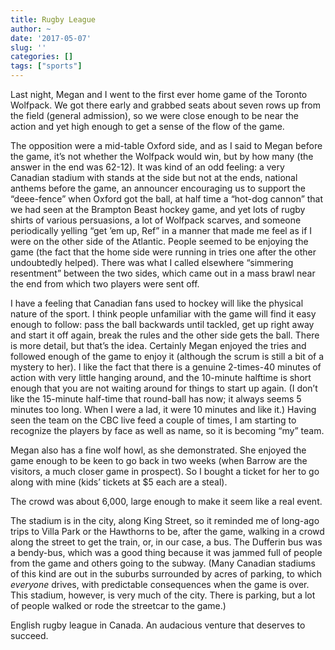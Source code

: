 ```yaml
---
title: Rugby League
author: ~
date: '2017-05-07'
slug: ''
categories: []
tags: ["sports"]
---
```


Last night, Megan and I went to the first ever home game of the Toronto Wolfpack. We got there early and grabbed seats about seven rows up from the field (general admission), so we were close enough to be near the action and yet high enough to get a sense of the flow of the game.

The opposition were a mid-table Oxford side, and as I said to Megan before the game, it's not whether the Wolfpack would win, but by how many (the answer in the end was 62-12). It was kind of an odd feeling: a very Canadian stadium with stands at the side but not at the ends, national anthems before the game, an announcer encouraging us to support the "deee-fence" when Oxford got the ball, at half time a "hot-dog cannon" that we had seen at the Brampton Beast hockey game,  and yet lots of rugby shirts of various persuasions, a lot of Wolfpack scarves, and someone periodically yelling "get 'em up, Ref" in a manner that made me feel as if I were on the other side of the Atlantic. People seemed to be enjoying the game (the fact that the home side were running in tries one after the other undoubtedly helped). There was what I called elsewhere "simmering resentment" between the two sides, which came out in a mass brawl near the end from which two players were sent off. 

I have a feeling that Canadian fans used to hockey will like the physical nature of the sport. I think  people unfamiliar with the game will find it easy enough to follow: pass the ball backwards until tackled, get up right away and start it off again, break the rules and the other side gets the ball. There is more detail, but that's the idea. Certainly Megan enjoyed the tries and followed enough of the game to enjoy it (although the scrum is still a bit of a mystery to her). I like the fact that there is a genuine 2-times-40 minutes of action with very little hanging around, and the 10-minute halftime is short enough that you are not waiting around for things to start up again. (I don't like the 15-minute half-time that round-ball  has now; it always seems 5 minutes too long. When I were a lad, it were 10 minutes and like it.) Having seen the team on the CBC live feed a couple of times, I am starting to recognize the players by face as well as name, so it is becoming "my" team.

Megan also has a fine wolf howl, as she demonstrated. She enjoyed the game enough to be keen to go back in two weeks (when Barrow are the visitors, a much closer game in prospect). So I bought a ticket for her to go along with mine (kids' tickets at $5 each are a steal).

The crowd was about 6,000, large enough to make it seem like a real event.

The stadium is in the city, along King Street, so it reminded me of long-ago trips to Villa Park or the Hawthorns to be, after the game, walking in a crowd along the street to get the train, or, in our case, a bus. The Dufferin bus was a bendy-bus, which was a good thing because it was jammed full of people from the game and others going to the subway. (Many Canadian stadiums of this kind are out in the suburbs surrounded by acres of parking, to which *everyone* drives, with predictable consequences when the game is over. This stadium, however, is very much of the city. There is parking, but a lot of people walked or rode the streetcar to the game.)

English rugby league in Canada. An audacious venture that deserves to succeed.

